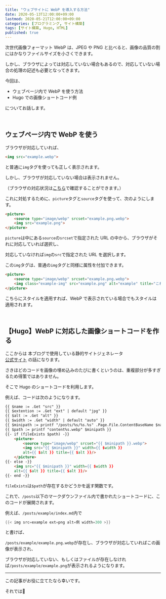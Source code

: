 ```yaml
---
title: "ウェブサイトに WebP を導入する方法"
date: 2020-05-13T12:00:00+09:00
lastmod: 2020-05-21T12:00:00+09:00
categories: [プログラミング, サイト構築]
tags: [サイト構築, Hugo, HTML]
published: true
---
```


次世代画像フォーマット WebP は、JPEG や PNG と比べると、画像の品質の割にはかなりファイルサイズを小さくできます。

しかし、ブラウザによっては対応していない場合もあるので、対応していない場合の処理の記述も必要となってきます。

今回は、

- ウェブページ内で WebP を使う方法
- Hugo での画像ショートコード例

についてお話します。

<!--more-->

<br/>

## ウェブページ内で WebP を使う

ブラウザが対応していれば、

```html hide_nums
<img src="example.webp">
```

と普通に`img`タグを使っても正しく表示されます。

しかし、ブラウザが対応していない場合は表示されません。

（ブラウザの対応状況は[こちら](https://caniuse.com/#feat=webp)で確認することができます。）

これに対処するために、`picture`タグと`source`タグを使って、次のようにします。

```html
<picture>
    <source type="image/webp" srcset="example.png.webp">
    <img src="example.png">
</picture>
```

`picture`は中にある`source`の`srcset`で指定された URL の中から、ブラウザがそれに対応していれば選択し、

対応していなければ`img`の`src`で指定された URL を選択します。

この`img`タグは、普通の`img`タグと同様に属性を付加できます。

```html hl_lines=3 inline_hl=3:4-8,16-26
<picture>
    <source type="image/webp" srcset="example.png.webp">
    <img class="example-img" src="example.png" alt="example" title="これは例です">
</picture>
```

こちらにスタイルを適用すれば、WebP で表示されている場合でもスタイルは適用されます。

<relpos link="gazo-saitekika" />

<br/>

## 【Hugo】WebP に対応した画像ショートコードを作る

ここからは
<tltp label="Hugo">本ブログで使用している静的サイトジェネレータ<br/>[公式サイト](https://gohugo.io)</tltp>
の話になります。

さきほどのコードを画像の埋め込みのたびに書くというのは、重複部分が多すぎるため得策ではありません。

そこで Hugo のショートコードを利用します。

例えば、コードは次のようになります。

```html name=img.html
{{ $name := .Get "src" }}
{{ $extention := .Get "ext" | default "jpg" }}
{{ $alt := .Get "alt" }}
{{ $width := .Get "width" | default "auto" }}
{{ $minipath := printf "/posts/%s/%s.%s" .Page.File.ContentBaseName $name $extention }}
{{ $path := printf "content%s.webp" $minipath }}
{{- if (fileExists $path) -}}
    <picture>
        <source type="image/webp" srcset="{{ $minipath }}.webp">
        <img src="{{ $minipath }}" width={{ $width }} 
        alt={{ $alt }} title={{ $alt }}/>
    </picture>
{{- else -}}
    <img src="{{ $minipath }}" width={{ $width }}
    alt={{ $alt }} title={{ $alt }}/>
{{- end -}}
```

`fileExists`は`$path`が存在するかどうかを返す関数です。

これで、`/posts`以下のマークダウンファイル内で書かれたショートコードに、このコードが展開されます。

例えば、`/posts/example/index.md`内で

```go hide_nums
{{< img src=example ext=png alt=例 width=300 >}}
```

と書けば、

`/posts/example/example.png.webp`が存在し、ブラウザが対応していればこの画像が表示され、

ブラウザが対応していない、もしくはファイルが存在しなければ`/posts/example/example.png`が表示されるようになります。

---

この記事がお役に立てたなら幸いです。

それでは👋

